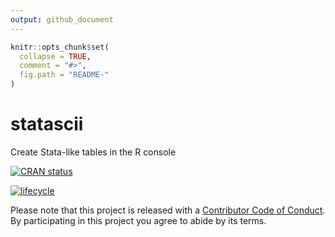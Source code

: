 ```yaml
---
output: github_document
---
```


<!-- README.md is generated from README.Rmd. Please edit that file -->

```r
knitr::opts_chunk$set(
  collapse = TRUE,
  comment = "#>",
  fig.path = "README-"
)
```
# statascii

Create Stata-like tables in the R console

[![CRAN status](http://www.r-pkg.org/badges/version/statascii)](https://cran.r-project.org/package=statascii)

[![lifecycle](https://img.shields.io/badge/lifecycle-experimental-orange.svg)](https://www.tidyverse.org/lifecycle/#experimental)

Please note that this project is released with a [Contributor Code of Conduct](CODE_OF_CONDUCT.md).
By participating in this project you agree to abide by its terms.